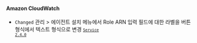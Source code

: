 #### Amazon CloudWatch​

- <code class="Changed">Changed</code> <span class="uitext">관리</span> &gt; <span class="uitext">에이전트 설치</span> 메뉴에서 Role ARN 입력 필드에 대한 라벨을 버튼 형식에서 텍스트 형식으로 변경 <code class='changelog-service'><a href="../release-notes/service/service-2_4_x"><code class='changelog-service'>Service 2.4.0​</code></a></code>